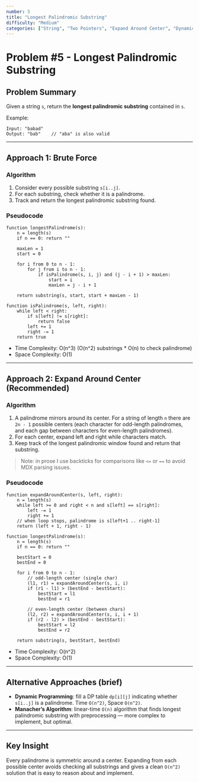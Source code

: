 ```yaml
---
number: 5
title: "Longest Palindromic Substring"
difficulty: "Medium"
categories: ["String", "Two Pointers", "Expand Around Center", "Dynamic Programming"]
---
```


# Problem #5 - Longest Palindromic Substring

## Problem Summary  
Given a string `s`, return the **longest palindromic substring** contained in `s`.

Example:  
```text
Input: "babad"
Output: "bab"    // "aba" is also valid
```

---

## Approach 1: Brute Force

### Algorithm
1. Consider every possible substring `s[i..j]`.  
2. For each substring, check whether it is a palindrome.  
3. Track and return the longest palindromic substring found.

### Pseudocode
```text
function longestPalindrome(s):
    n = length(s)
    if n == 0: return ""

    maxLen = 1
    start = 0

    for i from 0 to n - 1:
        for j from i to n - 1:
            if isPalindrome(s, i, j) and (j - i + 1) > maxLen:
                start = i
                maxLen = j - i + 1

    return substring(s, start, start + maxLen - 1)

function isPalindrome(s, left, right):
    while left < right:
        if s[left] != s[right]:
            return false
        left += 1
        right -= 1
    return true
```
- Time Complexity: O(n^3) (O(n^2) substrings * O(n) to check palindrome)
- Space Complexity: O(1)

---

## Approach 2: Expand Around Center (Recommended)

### Algorithm
1. A palindrome mirrors around its center. For a string of length `n` there are `2n - 1` possible centers (each character for odd-length palindromes, and each gap between characters for even-length palindromes).  
2. For each center, expand left and right while characters match.  
3. Keep track of the longest palindromic window found and return that substring.

> Note: in prose I use backticks for comparisons like `<=` or `==` to avoid MDX parsing issues.

### Pseudocode
```text
function expandAroundCenter(s, left, right):
    n = length(s)
    while left >= 0 and right < n and s[left] == s[right]:
        left -= 1
        right += 1
    // when loop stops, palindrome is s[left+1 .. right-1]
    return (left + 1, right - 1)

function longestPalindrome(s):
    n = length(s)
    if n == 0: return ""

    bestStart = 0
    bestEnd = 0

    for i from 0 to n - 1:
        // odd-length center (single char)
        (l1, r1) = expandAroundCenter(s, i, i)
        if (r1 - l1) > (bestEnd - bestStart):
            bestStart = l1
            bestEnd = r1

        // even-length center (between chars)
        (l2, r2) = expandAroundCenter(s, i, i + 1)
        if (r2 - l2) > (bestEnd - bestStart):
            bestStart = l2
            bestEnd = r2

    return substring(s, bestStart, bestEnd)
```
- Time Complexity: O(n^2)
- Space Complexity: O(1)

---

## Alternative Approaches (brief)
- **Dynamic Programming**: fill a DP table `dp[i][j]` indicating whether `s[i..j]` is a palindrome. Time `O(n^2)`, Space `O(n^2)`.  
- **Manacher’s Algorithm**: linear-time `O(n)` algorithm that finds longest palindromic substring with preprocessing — more complex to implement, but optimal.

---

## Key Insight  
Every palindrome is symmetric around a center. Expanding from each possible center avoids checking all substrings and gives a clean `O(n^2)` solution that is easy to reason about and implement.

